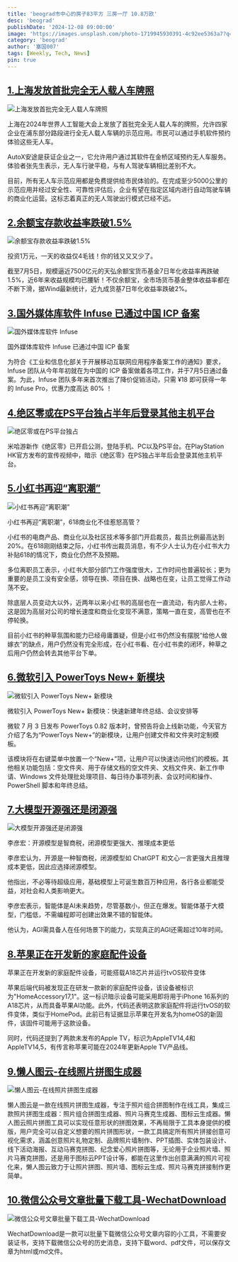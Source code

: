 ```yaml
---
title: 'beograd市中心的房子83平方 三房一厅 10.8万欧'
desc: 'beograd'
publishDate: '2024-12-08 09:00:00'
image: 'https://images.unsplash.com/photo-1719945930391-4c92ee5363a7?q=80&w=2970&auto=format&fit=crop&ixlib=rb-4.0.3&ixid=M3wxMjA3fDB8MHxwaG90by1wYWdlfHx8fGVufDB8fHx8fA%3D%3D'
category: 'beograd'
author: '塞国007'
tags: [Weekly, Tech, News]
pin: true
---
```


## [1.上海发放首批完全无人载人车牌照](https://www.thepaper.cn/newsDetail_forward_27990966)

![上海发放首批完全无人载人车牌照](https://r2.laughingzhu.cn/kLvaVdhtiBki7srASuZMr.jpg)

上海在2024年世界人工智能大会上发放了首批完全无人载人车的牌照，允许四家企业在浦东部分路段进行全无人载人车辆的示范应用。市民可以通过手机软件预约体验这些无人车。

AutoX安途是获证企业之一，它允许用户通过其软件在金桥区域预约无人车服务。体验者张先生表示，无人车行驶平稳，与有人驾驶车辆相比差别不大。

目前，所有无人车示范应用都是免费提供给市民体验的。在完成至少5000公里的示范应用并经过安全性、可靠性评估后，企业有望在指定区域内进行自动驾驶车辆的商业化运营。这标志着真正的无人驾驶出行模式已经不远。

## [2.余额宝存款收益率跌破1.5%](https://m.21jingji.com/article/20240707/herald/fe66e1eb66586e2115ea78585d401213.html)

![余额宝存款收益率跌破1.5%](https://r2.laughingzhu.cn/BWlMtx_XEdSqZOvB86VZV.png)

投资1万元，一天的收益仅4毛钱！你的钱又又又少了。

截至7月5日，规模逼近7500亿元的天弘余额宝货币基金7日年化收益率再跌破1.5%，近6年来收益规模均已腰斩！不仅余额宝，全市场货币基金整体收益率都在不断下滑，据Wind最新统计，近九成货基7日年化收益率跌破2%。

## [3.国外媒体库软件 Infuse 已通过中国 ICP 备案](https://firecore.cn/promo)

![国外媒体库软件 Infuse](https://r2.laughingzhu.cn/tmQHwesfdGh3-VD7gBZJu.jpg)

国外媒体库软件 Infuse 已通过中国 ICP 备案

为符合《工业和信息化部关于开展移动互联网应用程序备案工作的通知》要求，Infuse 团队从今年年初就在为中国的 ICP 备案做着各项工作，并于7月5日通过备案。为此，Infuse 团队多年来首次推出了降价促销活动，只需 ¥18 即可获得一年的 Infuse Pro，优惠力度高达 80% ！

## [4.绝区零或在PS平台独占半年后登录其他主机平台](https://www.gamersky.com/news/202407/1783000.shtml)

![绝区零或在PS平台独占](https://r2.laughingzhu.cn/AhjSc4rQjxWiuooxBxaJ1.jpg)

米哈游新作《绝区零》已开启公测，登陆手机、PC以及PS平台。在PlayStation HK官方发布的宣传视频中，暗示《绝区零》在PS独占半年后会登录其他主机平台。

## [5.小红书再迎“离职潮”](https://card.weibo.com/article/m/show/id/2309405052810243998064?id=2309405052810243998064)

![小红书再迎“离职潮”](https://r2.laughingzhu.cn/WVHVrebeNgVug4hDgbopY.png)

小红书再迎“离职潮”，618商业化不佳惹怒高管？

小红书的电商产品、商业化以及社区技术等多部门开启裁员，裁员比例最高达到20%。在618刚刚结束之际，小红书传出裁员消息，有不少人士认为在小红书大力补贴618的情况下，商业化仍然不及预期。

多位离职员工表示，小红书大部分部门工作强度很大，工作时间也普遍较长；更为重要的是员工没有安全感，领导在换、项目在换、战略也在变，让员工觉得工作动荡不安。

除底层人员变动大以外，近两年以来小红书的高层也在一直流动，有内部人士称，这是因为高层对公司的增长速度和商业化变现不满意，策略一直在变，高管也在不停轮换。

目前小红书的种草氛围和能力已经毋庸置疑，但是小红书仍然没有摆脱“给他人做嫁衣”的缺点，用户仍然没有完全形成，在小红书看、在小红书卖的闭环，种草之后用户仍然会转去其他平台下单。

## [6.微软引入 PowerToys New+ 新模块](https://m.ithome.com/html/780058.htm)

![微软引入 PowerToys New+ 新模块](https://r2.laughingzhu.cn/x4gw3LHiYVHUTJmxEh7jD.jpg)

微软引入 PowerToys New+ 新模块：快速新建年终总结、会议安排等

微软 7 月 3 日发布 PowerToys 0.82 版本时，曾预告将会上线新功能，今天官方介绍了名为“PowerToys New+”的新模块，让用户创建文件和文件夹时定制模板。

该模块将在右键菜单中放置一个“New+”项，让用户可以快速访问他们的模板。其他相关功能包括：空文件夹、用于存储文档的空文件夹、文档文件夹、新工作申请、Windows 文件处理批处理项目、每日待办事项列表、会议时间和操作、PowerShell 脚本和年终总结。

## [7.大模型开源强还是闭源强](https://mp.weixin.qq.com/s/CUoM87LRvlw53M_NxOaiDA)

![大模型开源强还是闭源强](https://r2.laughingzhu.cn/Wrg7Erdlip9mBnuJD_Soa.jpg)

李彦宏：开源模型是智商税，闭源模型更强大、推理成本更低

李彦宏认为，开源是一种智商税，闭源模型如 ChatGPT 和文心一言更强大且推理成本更低，因此应选择闭源模型。

他指出，不必等待超级应用，基础模型上可诞生数百万种应用，各行各业都能受益，对社会和人类影响更大。

李彦宏表示，智能体是AI未来趋势，尽管基数小，但正在爆发。智能体基于大模型，门槛低，不需编程即可创建出效果不错的智能体。

他认为，AGI需具备人在任何场景下的能力，实现真正的AGI还需超过10年时间。

## [8.苹果正在开发新的家庭配件设备](https://www.macrumors.com/2024/07/04/leak-confirms-apples-work-on-home-accessory/)

苹果正在开发新的家庭配件设备，可能搭载A18芯片并运行tvOS软件变体

苹果后端代码被发现正在研发一款新的家庭配件设备，该设备被标识为"HomeAccessory17,1"。这一标识暗示设备可能采用即将用于iPhone 16系列的A18芯片，从而具备苹果AI功能。此外，代码还表明这款家庭配件将运行tvOS的软件变体，类似于HomePod。此前已有证据显示苹果在开发名为homeOS的新固件，该固件可能用于这款设备。

同时，代码还提到了两款未发布的Apple TV，标识为AppleTV14,4和AppleTV14,5，有传言称苹果可能在2024年更新Apple TV产品线。

## [9.懒人图云-在线照片拼图生成器](https://www.lanrentuyun.com/)

![懒人图云-在线照片拼图生成器](https://r2.laughingzhu.cn/O0_jnENsYBp2krB_-eQcL.png)

懒人图云是一款在线照片拼图生成器，专注于照片组合拼图制作在线工具，集成三款照片拼图生成器：照片组合拼图生成器、照片马赛克生成器、图标云生成器。懒人图云照片拼图工具可以实现任意形状的拼图效果，不再局限于工具本身提供的模版，用户完全可以自定义想要的照片拼图形状，一款工具搞定所有照片拼接创意可视化需求，涵盖创意照片礼物定制、品牌照片墙制作、PPT插图、实体包装设计、线下活动海报、互动马赛克拼图、纪念爱心照片拼图等，无论用于企业照片墙、照片马赛克拼图，还是用于图标云PPT设计等，都能在这里作出创意满满的照片可视化来，懒人图云致力于让照片拼图、照片墙、图标云生成、照片马赛克拼接制作更简单。

## [10.微信公众号文章批量下载工具-WechatDownload](https://github.com/qiye45/wechatDownload)

![微信公众号文章批量下载工具-WechatDownload](https://r2.laughingzhu.cn/ALZlGyAa2NVnBGkdTIaiF.png)

WechatDownload是一款可以批量下载微信公众号文章内容的小工具，不需要安装证书，支持下载微信公众号的历史消息，支持下载word、pdf文件，可以保存文章为html或md文件。
